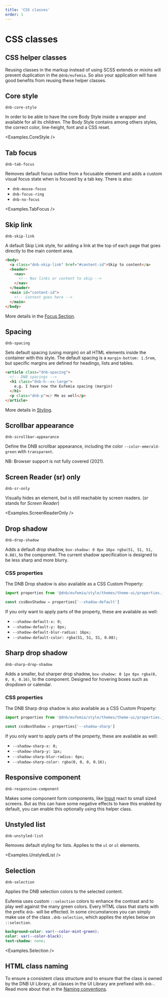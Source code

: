 ```yaml
---
title: 'CSS classes'
order: 1
---
```



# CSS classes

## CSS helper classes

Reusing classes in the markup instead of using SCSS extends or _mixins_ will prevent duplication in the `@dnb/eufemia`. So also your application will have good benefits from reusing these helper classes.

## Core style

`dnb-core-style`

In order to be able to have the core Body Style inside a wrapper and available for all its children. The Body Style contains among others styles, the correct color, line-height, font and a CSS reset.

<Examples.CoreStyle />

## Tab focus

`dnb-tab-focus`

Removes default focus outline from a focusable element and adds a custom visual focus state when is focused by a tab key.
There is also:

- `dnb-mouse-focus`
- `dnb-focus-ring`
- `dnb-no-focus`

<Examples.TabFocus />

## Skip link

`dnb-skip-link`

A default Skip Link style, for adding a link at the top of each page that goes directly to the main content area.

<SkipLinkExample />

```html
<body>
  <a class="dnb-skip-link" href="#content-id">Skip to content</a>
  <header>
    <nav>
      <!-- Nav links or content to skip -->
    </nav>
  </header>
  <main id="content-id">
    <!-- Content goes here -->
  </main>
</body>
```

More details in the [Focus Section](/uilib/usage/accessibility/focus#skip-link).

## Spacing

`dnb-spacing`

Sets default spacing (using _margin_) on all HTML elements inside the container with this style. The default spacing is a `margin-bottom: 1.5rem`, but specific margins are defined for headings, lists and tables.

```html
<article class="dnb-spacing">
  <!-- DNB spacings -->
  <h1 class="dnb-h--xx-large">
    e.g. I have now the Eufemia spacing (margin)
  </h1>
  <p class="dnb-p">👉 Me as well</p>
</article>
```

More details in [Styling](/uilib/usage/customisation/styling#spacing).

## Scrollbar appearance

`dnb-scrollbar-appearance`

Define the DNB scrollbar appearance, including the color `--color-emerald-green` with `transparent`.

NB: Browser support is not fully covered (2021).

## Screen Reader (sr) only

`dnb-sr-only`

Visually hides an element, but is still reachable by screen readers. (_sr_ stands for _Screen Reader_)

<Examples.ScreenReaderOnly />

## Drop shadow

`dnb-drop-shadow`

Adds a default drop shadow, `box-shadow: 0 8px 16px rgba(51, 51, 51, 0.08)`, to the component. The current shadow specification is designed to be less sharp and more blurry.

### CSS properties

The DNB Drop shadow is also available as a CSS Custom Property:

```ts
import properties from '@dnb/eufemia/style/themes/theme-ui/properties.js'

const cssBoxShadow = properties['--shadow-default']
```

If you only want to apply parts of the property, these are available as well:

- `--shadow-default-x: 0;`
- `--shadow-default-y: 8px;`
- `--shadow-default-blur-radius: 16px;`
- `--shadow-default-color: rgba(51, 51, 51, 0.08);`

## Sharp drop shadow

`dnb-sharp-drop-shadow`

Adds a smaller, but sharper drop shadow, `box-shadow: 0 1px 6px rgba(0, 0, 0, 0.16)`, to the component. Designed for hovering boxes such as dropdown or calendar.

### CSS properties

The DNB Sharp drop shadow is also available as a CSS Custom Property:

```ts
import properties from '@dnb/eufemia/style/themes/theme-ui/properties.js'

const cssBoxShadow = properties['--shadow-sharp']
```

If you only want to apply parts of the property, these are available as well:

- `--shadow-sharp-x: 0;`
- `--shadow-sharp-y: 1px;`
- `--shadow-sharp-blur-radius: 6px;`
- `--shadow-sharp-color: rgba(0, 0, 0, 0.16);`

## Responsive component

`dnb-responsive-component`

Makes some component form components, like [Input](/uilib/components/input) react to small sized screens. But as this can have some negative effects to have this enabled by default, you can enable this optionally using this helper class.

## Unstyled list

`dnb-unstyled-list`

Removes default styling for lists. Applies to the `ul` or `ol` elements.

<Examples.UnstyledList />

## Selection

`dnb-selection`

Applies the DNB selection colors to the selected content.

Eufemia uses custom `::selection` colors to enhance the contrast and to play well against the many green colors.
Every HTML class that starts with the prefix `dnb-` will be effected. In some circumstances you can simply make use of the class `.dnb-selection`, which applies the styles below on `::selection`.

```scss
background-color: var(--color-mint-green);
color: var(--color-black);
text-shadow: none;
```

<Examples.Selection />

## HTML class naming

To ensure a consistent class structure and to ensure that the class is owned by the DNB UI Library, all classes in the UI Library are prefixed with `dnb-`. Read more about that in the [Naming conventions](/contribute/style-guides/naming).
